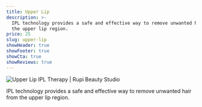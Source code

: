 ```yaml
---
title: Upper Lip
description: >-
  IPL technology provides a safe and effective way to remove unwanted hair from
  the upper lip region.
price: 25
slug: upper-lip
showHeader: true
showFooter: true
showCta: true
showReviews: true
---
```


![Upper Lip IPL Therapy | Rupi Beauty Studio](/uploads/services/ipl-therapy.webp 'Upper Lip IPL Therapy  | Rupi Beauty Studio')

IPL technology provides a safe and effective way to remove unwanted hair from the upper lip region.
